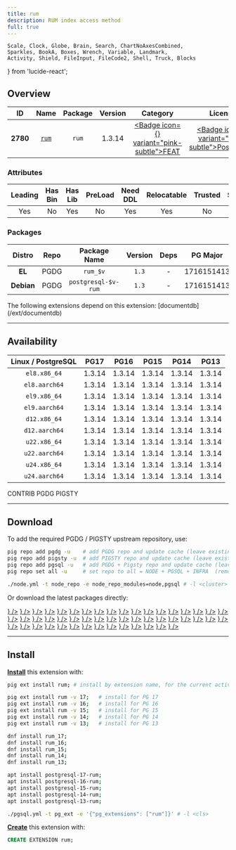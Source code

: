 ```yaml
---
title: rum
description: RUM index access method
full: true
---
```


    Scale, Clock, Globe, Brain, Search, ChartNoAxesCombined,
    Sparkles, BookA, Boxes, Wrench, Variable, Landmark,
    Activity, Shield, FileInput, FileCode2, Shell, Truck, Blocks
} from 'lucide-react';

## Overview

| <TooltipIconButton tooltip="Extension unique identifier" side="top">ID</TooltipIconButton> | <TooltipIconButton tooltip="Extension name" side="top">Name</TooltipIconButton> | <TooltipIconButton tooltip="Package name for installation" side="top">Package</TooltipIconButton> | <TooltipIconButton tooltip="Latest available extension version" side="top">Version</TooltipIconButton> | <TooltipIconButton tooltip="Extension category" side="top">Category</TooltipIconButton> | <TooltipIconButton tooltip="Open source license" side="top">License</TooltipIconButton> | <TooltipIconButton tooltip="Programming language" side="top">Lang</TooltipIconButton> |
|:--------:|:--------:|:----------:|:--------------:|:---------------------------------------:|:------------------------------------------------------:|:----:|
| **2780** | [`rum`](https://github.com/postgrespro/rum) | `rum` | 1.3.14 | <a href="/ext/feat" className="no-underline"><Badge icon={<Sparkles />} variant="pink-subtle">FEAT</Badge></a> | <a href="/ext/list/license#postgresql" className="no-underline"><Badge icon={<Scale />} variant="blue-subtle">PostgreSQL</Badge></a> | <a href="/ext/list/lang#c"><Badge icon={<FileCode2 />} variant="blue-subtle">C</Badge></a> |

### Attributes

| <TooltipIconButton tooltip="The Primary Leading extension in the Package" side="top">Leading</TooltipIconButton> | <TooltipIconButton tooltip="Contains binary utils" side="top">Has Bin</TooltipIconButton> | <TooltipIconButton tooltip="Contains .so shared library files" side="top">Has Lib</TooltipIconButton> | <TooltipIconButton tooltip="Requires preloading via shared_preload_libraries" side="top">PreLoad</TooltipIconButton> | <TooltipIconButton tooltip="Requires CREATE EXTENSION DDL command" side="top">Need DDL</TooltipIconButton> | <TooltipIconButton tooltip="Can be installed in any schema" side="top">Relocatable</TooltipIconButton> | <TooltipIconButton tooltip="Can be created by non-superuser" side="top">Trusted</TooltipIconButton> | <TooltipIconButton tooltip="Schemas used by this extension" side="top">Schemas</TooltipIconButton> |
|:-------:|:-------:|:-------:|:-------:|:--------:|:-----------:|:-------:|:-------:|
| Yes | No | Yes | No | Yes | Yes | No | - |

### Packages

| <TooltipIconButton tooltip="Linux distribution family, EL or Debian" side="top">Distro</TooltipIconButton> | <TooltipIconButton tooltip="Package repository" side="top">Repo</TooltipIconButton> | <TooltipIconButton tooltip="The RPM/DEB Package Name Pattern (replace $v with real pg major)" side="top">Package Name</TooltipIconButton> | <TooltipIconButton tooltip="Latest package version" side="top">Version</TooltipIconButton> | <TooltipIconButton tooltip="RPM/DEB Package dependencies" side="top">Deps</TooltipIconButton> | <TooltipIconButton tooltip="Available in these PostgreSQL Major Versions" side="top">PG Major</TooltipIconButton> |
|:----------:|:--------:|:------------------------:|:-----------:|:------------:|:------------------:|
|   **EL**   | <Badge variant="blue-subtle"><span className="font-bold">PGDG</span></Badge> | `rum_$v` | `1.3` | - | <Badge variant="green-subtle">17</Badge><Badge variant="green-subtle">16</Badge><Badge variant="green-subtle">15</Badge><Badge variant="green-subtle">14</Badge><Badge variant="green-subtle">13</Badge> |
| **Debian** | <Badge variant="blue-subtle"><span className="font-bold">PGDG</span></Badge> | `postgresql-$v-rum` | `1.3` | - | <Badge variant="green-subtle">17</Badge><Badge variant="green-subtle">16</Badge><Badge variant="green-subtle">15</Badge><Badge variant="green-subtle">14</Badge><Badge variant="green-subtle">13</Badge> |


<Callout title="Dependent Extensions" type="info">
    The following extensions depend on this extension: [documentdb](/ext/documentdb)
</Callout>


------

## Availability

| <TooltipIconButton tooltip="Linux Distro Arch / PostgreSQL Major Version" side="top">Linux / PostgreSQL </TooltipIconButton> | **PG17** | **PG16** | **PG15** | **PG14** | **PG13** |
|:-----:|:-----:|:-----:|:-----:|:-----:|:-----:|
| `el8.x86_64` | <Badge variant="blue-subtle">1.3.14</Badge> | <Badge variant="blue-subtle">1.3.14</Badge> | <Badge variant="blue-subtle">1.3.14</Badge> | <Badge variant="blue-subtle">1.3.14</Badge> | <Badge variant="blue-subtle">1.3.14</Badge> |
| `el8.aarch64` | <Badge variant="blue-subtle">1.3.14</Badge> | <Badge variant="blue-subtle">1.3.14</Badge> | <Badge variant="blue-subtle">1.3.14</Badge> | <Badge variant="blue-subtle">1.3.14</Badge> | <Badge variant="blue-subtle">1.3.14</Badge> |
| `el9.x86_64` | <Badge variant="blue-subtle">1.3.14</Badge> | <Badge variant="blue-subtle">1.3.14</Badge> | <Badge variant="blue-subtle">1.3.14</Badge> | <Badge variant="blue-subtle">1.3.14</Badge> | <Badge variant="blue-subtle">1.3.14</Badge> |
| `el9.aarch64` | <Badge variant="blue-subtle">1.3.14</Badge> | <Badge variant="blue-subtle">1.3.14</Badge> | <Badge variant="blue-subtle">1.3.14</Badge> | <Badge variant="blue-subtle">1.3.14</Badge> | <Badge variant="blue-subtle">1.3.14</Badge> |
| `d12.x86_64` | <Badge variant="blue-subtle">1.3.14</Badge> | <Badge variant="blue-subtle">1.3.14</Badge> | <Badge variant="blue-subtle">1.3.14</Badge> | <Badge variant="blue-subtle">1.3.14</Badge> | <Badge variant="blue-subtle">1.3.14</Badge> |
| `d12.aarch64` | <Badge variant="blue-subtle">1.3.14</Badge> | <Badge variant="blue-subtle">1.3.14</Badge> | <Badge variant="blue-subtle">1.3.14</Badge> | <Badge variant="blue-subtle">1.3.14</Badge> | <Badge variant="blue-subtle">1.3.14</Badge> |
| `u22.x86_64` | <Badge variant="blue-subtle">1.3.14</Badge> | <Badge variant="blue-subtle">1.3.14</Badge> | <Badge variant="blue-subtle">1.3.14</Badge> | <Badge variant="blue-subtle">1.3.14</Badge> | <Badge variant="blue-subtle">1.3.14</Badge> |
| `u22.aarch64` | <Badge variant="blue-subtle">1.3.14</Badge> | <Badge variant="blue-subtle">1.3.14</Badge> | <Badge variant="blue-subtle">1.3.14</Badge> | <Badge variant="blue-subtle">1.3.14</Badge> | <Badge variant="blue-subtle">1.3.14</Badge> |
| `u24.x86_64` | <Badge variant="blue-subtle">1.3.14</Badge> | <Badge variant="blue-subtle">1.3.14</Badge> | <Badge variant="blue-subtle">1.3.14</Badge> | <Badge variant="blue-subtle">1.3.14</Badge> | <Badge variant="blue-subtle">1.3.14</Badge> |
| `u24.aarch64` | <Badge variant="blue-subtle">1.3.14</Badge> | <Badge variant="blue-subtle">1.3.14</Badge> | <Badge variant="blue-subtle">1.3.14</Badge> | <Badge variant="blue-subtle">1.3.14</Badge> | <Badge variant="blue-subtle">1.3.14</Badge> |

<Badge variant="green-subtle"><span className="font-black">CONTRIB</span></Badge> <Badge variant="blue-subtle"><span className="font-black">PGDG</span></Badge> <Badge variant="amber-subtle"><span className="font-black">PIGSTY</span></Badge>

------

## Download

To add the required PGDG / PIGSTY upstream repository, use:

```bash tab="pig"
pig repo add pgdg -u    # add PGDG repo and update cache (leave existing repos)
pig repo add pigsty -u  # add PIGSTY repo and update cache (leave existing repos)
pig repo add pgsql -u   # add PGDG + Pigsty repo and update cache (leave existing repos)
pig repo set all -u     # set repo to all = NODE + PGSQL + INFRA  (remove existing repos)
```
```bash tab="pigsty"
./node.yml -t node_repo -e node_repo_modules=node,pgsql # -l <cluster>
```

Or download the latest packages directly:

<Files>
    <Folder name="el8.x86_64">
        <a href="https://download.postgresql.org/pub/repos/yum/17/redhat/rhel-8-x86_64/rum_17-1.3.14-1PGDG.rhel8.x86_64.rpm"><File name="rum_17-1.3.14-1PGDG.rhel8.x86_64.rpm" icon={<Package className="text-emerald-500" />} /></a>
        <a href="https://download.postgresql.org/pub/repos/yum/16/redhat/rhel-8-x86_64/rum_16-1.3.14-1PGDG.rhel8.x86_64.rpm"><File name="rum_16-1.3.14-1PGDG.rhel8.x86_64.rpm" icon={<Package className="text-emerald-500" />} /></a>
        <a href="https://download.postgresql.org/pub/repos/yum/15/redhat/rhel-8-x86_64/rum_15-1.3.14-1PGDG.rhel8.x86_64.rpm"><File name="rum_15-1.3.14-1PGDG.rhel8.x86_64.rpm" icon={<Package className="text-emerald-500" />} /></a>
        <a href="https://download.postgresql.org/pub/repos/yum/14/redhat/rhel-8-x86_64/rum_14-1.3.14-1PGDG.rhel8.x86_64.rpm"><File name="rum_14-1.3.14-1PGDG.rhel8.x86_64.rpm" icon={<Package className="text-emerald-500" />} /></a>
        <a href="https://download.postgresql.org/pub/repos/yum/13/redhat/rhel-8-x86_64/rum_13-1.3.14-1PGDG.rhel8.x86_64.rpm"><File name="rum_13-1.3.14-1PGDG.rhel8.x86_64.rpm" icon={<Package className="text-emerald-500" />} /></a>
    </Folder>
    <Folder name="el8.aarch64">
        <a href="https://download.postgresql.org/pub/repos/yum/17/redhat/rhel-8-aarch64/rum_17-1.3.14-1PGDG.rhel8.aarch64.rpm"><File name="rum_17-1.3.14-1PGDG.rhel8.aarch64.rpm" icon={<Package className="text-orange-500" />} /></a>
        <a href="https://download.postgresql.org/pub/repos/yum/16/redhat/rhel-8-aarch64/rum_16-1.3.14-1PGDG.rhel8.aarch64.rpm"><File name="rum_16-1.3.14-1PGDG.rhel8.aarch64.rpm" icon={<Package className="text-orange-500" />} /></a>
        <a href="https://download.postgresql.org/pub/repos/yum/15/redhat/rhel-8-aarch64/rum_15-1.3.14-1PGDG.rhel8.aarch64.rpm"><File name="rum_15-1.3.14-1PGDG.rhel8.aarch64.rpm" icon={<Package className="text-orange-500" />} /></a>
        <a href="https://download.postgresql.org/pub/repos/yum/14/redhat/rhel-8-aarch64/rum_14-1.3.14-1PGDG.rhel8.aarch64.rpm"><File name="rum_14-1.3.14-1PGDG.rhel8.aarch64.rpm" icon={<Package className="text-orange-500" />} /></a>
        <a href="https://download.postgresql.org/pub/repos/yum/13/redhat/rhel-8-aarch64/rum_13-1.3.14-1PGDG.rhel8.aarch64.rpm"><File name="rum_13-1.3.14-1PGDG.rhel8.aarch64.rpm" icon={<Package className="text-orange-500" />} /></a>
    </Folder>
    <Folder name="el9.x86_64">
        <a href="https://download.postgresql.org/pub/repos/yum/17/redhat/rhel-9-x86_64/rum_17-1.3.14-1PGDG.rhel9.x86_64.rpm"><File name="rum_17-1.3.14-1PGDG.rhel9.x86_64.rpm" icon={<Package className="text-emerald-500" />} /></a>
        <a href="https://download.postgresql.org/pub/repos/yum/16/redhat/rhel-9-x86_64/rum_16-1.3.14-1PGDG.rhel9.x86_64.rpm"><File name="rum_16-1.3.14-1PGDG.rhel9.x86_64.rpm" icon={<Package className="text-emerald-500" />} /></a>
        <a href="https://download.postgresql.org/pub/repos/yum/15/redhat/rhel-9-x86_64/rum_15-1.3.14-1PGDG.rhel9.x86_64.rpm"><File name="rum_15-1.3.14-1PGDG.rhel9.x86_64.rpm" icon={<Package className="text-emerald-500" />} /></a>
        <a href="https://download.postgresql.org/pub/repos/yum/14/redhat/rhel-9-x86_64/rum_14-1.3.14-1PGDG.rhel9.x86_64.rpm"><File name="rum_14-1.3.14-1PGDG.rhel9.x86_64.rpm" icon={<Package className="text-emerald-500" />} /></a>
        <a href="https://download.postgresql.org/pub/repos/yum/13/redhat/rhel-9-x86_64/rum_13-1.3.14-1PGDG.rhel9.x86_64.rpm"><File name="rum_13-1.3.14-1PGDG.rhel9.x86_64.rpm" icon={<Package className="text-emerald-500" />} /></a>
    </Folder>
    <Folder name="el9.aarch64">
        <a href="https://download.postgresql.org/pub/repos/yum/17/redhat/rhel-9-aarch64/rum_17-1.3.14-1PGDG.rhel9.aarch64.rpm"><File name="rum_17-1.3.14-1PGDG.rhel9.aarch64.rpm" icon={<Package className="text-orange-500" />} /></a>
        <a href="https://download.postgresql.org/pub/repos/yum/16/redhat/rhel-9-aarch64/rum_16-1.3.14-1PGDG.rhel9.aarch64.rpm"><File name="rum_16-1.3.14-1PGDG.rhel9.aarch64.rpm" icon={<Package className="text-orange-500" />} /></a>
        <a href="https://download.postgresql.org/pub/repos/yum/15/redhat/rhel-9-aarch64/rum_15-1.3.14-1PGDG.rhel9.aarch64.rpm"><File name="rum_15-1.3.14-1PGDG.rhel9.aarch64.rpm" icon={<Package className="text-orange-500" />} /></a>
        <a href="https://download.postgresql.org/pub/repos/yum/14/redhat/rhel-9-aarch64/rum_14-1.3.14-1PGDG.rhel9.aarch64.rpm"><File name="rum_14-1.3.14-1PGDG.rhel9.aarch64.rpm" icon={<Package className="text-orange-500" />} /></a>
        <a href="https://download.postgresql.org/pub/repos/yum/13/redhat/rhel-9-aarch64/rum_13-1.3.14-1PGDG.rhel9.aarch64.rpm"><File name="rum_13-1.3.14-1PGDG.rhel9.aarch64.rpm" icon={<Package className="text-orange-500" />} /></a>
    </Folder>
    <Folder name="d12.x86_64">
        <a href="https://apt.postgresql.org/pub/repos/apt/pool/main/p/postgresql-rum/postgresql-17-rum_1.3.14-2.pgdg120+1_arm64.deb"><File name="postgresql-17-rum_1.3.14-2.pgdg120+1_arm64.deb" icon={<Box className="text-emerald-500" />} /></a>
        <a href="https://apt.postgresql.org/pub/repos/apt/pool/main/p/postgresql-rum/postgresql-16-rum_1.3.14-2.pgdg120+1_arm64.deb"><File name="postgresql-16-rum_1.3.14-2.pgdg120+1_arm64.deb" icon={<Box className="text-emerald-500" />} /></a>
        <a href="https://apt.postgresql.org/pub/repos/apt/pool/main/p/postgresql-rum/postgresql-15-rum_1.3.14-2.pgdg120+1_arm64.deb"><File name="postgresql-15-rum_1.3.14-2.pgdg120+1_arm64.deb" icon={<Box className="text-emerald-500" />} /></a>
        <a href="https://apt.postgresql.org/pub/repos/apt/pool/main/p/postgresql-rum/postgresql-14-rum_1.3.14-2.pgdg120+1_arm64.deb"><File name="postgresql-14-rum_1.3.14-2.pgdg120+1_arm64.deb" icon={<Box className="text-emerald-500" />} /></a>
        <a href="https://apt.postgresql.org/pub/repos/apt/pool/main/p/postgresql-rum/postgresql-13-rum_1.3.14-2.pgdg120+1_arm64.deb"><File name="postgresql-13-rum_1.3.14-2.pgdg120+1_arm64.deb" icon={<Box className="text-emerald-500" />} /></a>
    </Folder>
    <Folder name="d12.aarch64">
        <a href="https://apt.postgresql.org/pub/repos/apt/pool/main/p/postgresql-rum/postgresql-17-rum_1.3.14-2.pgdg120+1_amd64.deb"><File name="postgresql-17-rum_1.3.14-2.pgdg120+1_amd64.deb" icon={<Box className="text-orange-500" />} /></a>
        <a href="https://apt.postgresql.org/pub/repos/apt/pool/main/p/postgresql-rum/postgresql-16-rum_1.3.14-2.pgdg120+1_amd64.deb"><File name="postgresql-16-rum_1.3.14-2.pgdg120+1_amd64.deb" icon={<Box className="text-orange-500" />} /></a>
        <a href="https://apt.postgresql.org/pub/repos/apt/pool/main/p/postgresql-rum/postgresql-15-rum_1.3.14-2.pgdg120+1_amd64.deb"><File name="postgresql-15-rum_1.3.14-2.pgdg120+1_amd64.deb" icon={<Box className="text-orange-500" />} /></a>
        <a href="https://apt.postgresql.org/pub/repos/apt/pool/main/p/postgresql-rum/postgresql-14-rum_1.3.14-2.pgdg120+1_amd64.deb"><File name="postgresql-14-rum_1.3.14-2.pgdg120+1_amd64.deb" icon={<Box className="text-orange-500" />} /></a>
        <a href="https://apt.postgresql.org/pub/repos/apt/pool/main/p/postgresql-rum/postgresql-13-rum_1.3.14-2.pgdg120+1_amd64.deb"><File name="postgresql-13-rum_1.3.14-2.pgdg120+1_amd64.deb" icon={<Box className="text-orange-500" />} /></a>
    </Folder>
    <Folder name="u22.x86_64">
        <a href="https://apt.postgresql.org/pub/repos/apt/pool/main/p/postgresql-rum/postgresql-17-rum_1.3.14-2.pgdg22.04+1_amd64.deb"><File name="postgresql-17-rum_1.3.14-2.pgdg22.04+1_amd64.deb" icon={<Box className="text-emerald-500" />} /></a>
        <a href="https://apt.postgresql.org/pub/repos/apt/pool/main/p/postgresql-rum/postgresql-16-rum_1.3.14-2.pgdg22.04+1_amd64.deb"><File name="postgresql-16-rum_1.3.14-2.pgdg22.04+1_amd64.deb" icon={<Box className="text-emerald-500" />} /></a>
        <a href="https://apt.postgresql.org/pub/repos/apt/pool/main/p/postgresql-rum/postgresql-15-rum_1.3.14-2.pgdg22.04+1_amd64.deb"><File name="postgresql-15-rum_1.3.14-2.pgdg22.04+1_amd64.deb" icon={<Box className="text-emerald-500" />} /></a>
        <a href="https://apt.postgresql.org/pub/repos/apt/pool/main/p/postgresql-rum/postgresql-14-rum_1.3.14-2.pgdg22.04+1_amd64.deb"><File name="postgresql-14-rum_1.3.14-2.pgdg22.04+1_amd64.deb" icon={<Box className="text-emerald-500" />} /></a>
        <a href="https://apt.postgresql.org/pub/repos/apt/pool/main/p/postgresql-rum/postgresql-13-rum_1.3.14-2.pgdg22.04+1_amd64.deb"><File name="postgresql-13-rum_1.3.14-2.pgdg22.04+1_amd64.deb" icon={<Box className="text-emerald-500" />} /></a>
    </Folder>
    <Folder name="u22.aarch64">
        <a href="https://apt.postgresql.org/pub/repos/apt/pool/main/p/postgresql-rum/postgresql-17-rum_1.3.14-2.pgdg22.04+1_arm64.deb"><File name="postgresql-17-rum_1.3.14-2.pgdg22.04+1_arm64.deb" icon={<Box className="text-orange-500" />} /></a>
        <a href="https://apt.postgresql.org/pub/repos/apt/pool/main/p/postgresql-rum/postgresql-16-rum_1.3.14-2.pgdg22.04+1_arm64.deb"><File name="postgresql-16-rum_1.3.14-2.pgdg22.04+1_arm64.deb" icon={<Box className="text-orange-500" />} /></a>
        <a href="https://apt.postgresql.org/pub/repos/apt/pool/main/p/postgresql-rum/postgresql-15-rum_1.3.14-2.pgdg22.04+1_arm64.deb"><File name="postgresql-15-rum_1.3.14-2.pgdg22.04+1_arm64.deb" icon={<Box className="text-orange-500" />} /></a>
        <a href="https://apt.postgresql.org/pub/repos/apt/pool/main/p/postgresql-rum/postgresql-14-rum_1.3.14-2.pgdg22.04+1_arm64.deb"><File name="postgresql-14-rum_1.3.14-2.pgdg22.04+1_arm64.deb" icon={<Box className="text-orange-500" />} /></a>
        <a href="https://apt.postgresql.org/pub/repos/apt/pool/main/p/postgresql-rum/postgresql-13-rum_1.3.14-2.pgdg22.04+1_arm64.deb"><File name="postgresql-13-rum_1.3.14-2.pgdg22.04+1_arm64.deb" icon={<Box className="text-orange-500" />} /></a>
    </Folder>
    <Folder name="u24.x86_64">
        <a href="https://apt.postgresql.org/pub/repos/apt/pool/main/p/postgresql-rum/postgresql-17-rum_1.3.14-2.pgdg24.04+1_amd64.deb"><File name="postgresql-17-rum_1.3.14-2.pgdg24.04+1_amd64.deb" icon={<Box className="text-emerald-500" />} /></a>
        <a href="https://apt.postgresql.org/pub/repos/apt/pool/main/p/postgresql-rum/postgresql-16-rum_1.3.14-2.pgdg24.04+1_amd64.deb"><File name="postgresql-16-rum_1.3.14-2.pgdg24.04+1_amd64.deb" icon={<Box className="text-emerald-500" />} /></a>
        <a href="https://apt.postgresql.org/pub/repos/apt/pool/main/p/postgresql-rum/postgresql-15-rum_1.3.14-2.pgdg24.04+1_amd64.deb"><File name="postgresql-15-rum_1.3.14-2.pgdg24.04+1_amd64.deb" icon={<Box className="text-emerald-500" />} /></a>
        <a href="https://apt.postgresql.org/pub/repos/apt/pool/main/p/postgresql-rum/postgresql-14-rum_1.3.14-2.pgdg24.04+1_amd64.deb"><File name="postgresql-14-rum_1.3.14-2.pgdg24.04+1_amd64.deb" icon={<Box className="text-emerald-500" />} /></a>
        <a href="https://apt.postgresql.org/pub/repos/apt/pool/main/p/postgresql-rum/postgresql-13-rum_1.3.14-2.pgdg24.04+1_amd64.deb"><File name="postgresql-13-rum_1.3.14-2.pgdg24.04+1_amd64.deb" icon={<Box className="text-emerald-500" />} /></a>
    </Folder>
    <Folder name="u24.aarch64">
        <a href="https://apt.postgresql.org/pub/repos/apt/pool/main/p/postgresql-rum/postgresql-17-rum_1.3.14-2.pgdg24.04+1_arm64.deb"><File name="postgresql-17-rum_1.3.14-2.pgdg24.04+1_arm64.deb" icon={<Box className="text-orange-500" />} /></a>
        <a href="https://apt.postgresql.org/pub/repos/apt/pool/main/p/postgresql-rum/postgresql-16-rum_1.3.14-2.pgdg24.04+1_arm64.deb"><File name="postgresql-16-rum_1.3.14-2.pgdg24.04+1_arm64.deb" icon={<Box className="text-orange-500" />} /></a>
        <a href="https://apt.postgresql.org/pub/repos/apt/pool/main/p/postgresql-rum/postgresql-15-rum_1.3.14-2.pgdg24.04+1_arm64.deb"><File name="postgresql-15-rum_1.3.14-2.pgdg24.04+1_arm64.deb" icon={<Box className="text-orange-500" />} /></a>
        <a href="https://apt.postgresql.org/pub/repos/apt/pool/main/p/postgresql-rum/postgresql-14-rum_1.3.14-2.pgdg24.04+1_arm64.deb"><File name="postgresql-14-rum_1.3.14-2.pgdg24.04+1_arm64.deb" icon={<Box className="text-orange-500" />} /></a>
        <a href="https://apt.postgresql.org/pub/repos/apt/pool/main/p/postgresql-rum/postgresql-13-rum_1.3.14-2.pgdg24.04+1_arm64.deb"><File name="postgresql-13-rum_1.3.14-2.pgdg24.04+1_arm64.deb" icon={<Box className="text-orange-500" />} /></a>
    </Folder>
</Files>

------

## Install

[**Install**](/docs/pgsql/ext/install) this extension with:

```bash tab="pig"
pig ext install rum; # install by extension name, for the current active PG version

pig ext install rum -v 17;   # install for PG 17
pig ext install rum -v 16;   # install for PG 16
pig ext install rum -v 15;   # install for PG 15
pig ext install rum -v 14;   # install for PG 14
pig ext install rum -v 13;   # install for PG 13
```
```bash tab="yum" 
dnf install rum_17;
dnf install rum_16;
dnf install rum_15;
dnf install rum_14;
dnf install rum_13;
```
```bash tab="apt" 
apt install postgresql-17-rum;
apt install postgresql-16-rum;
apt install postgresql-15-rum;
apt install postgresql-14-rum;
apt install postgresql-13-rum;
```
```bash tab="ansible"
./pgsql.yml -t pg_ext -e '{"pg_extensions": ["rum"]}' # -l <cls>
```

[**Create**](/docs/pgsql/ext/create) this extension with:

```sql
CREATE EXTENSION rum;
```



